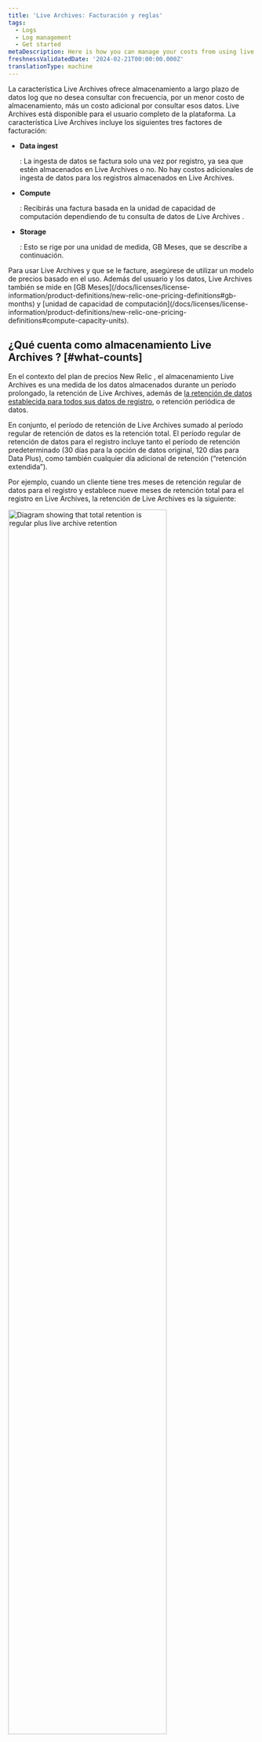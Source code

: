 ```yaml
---
title: 'Live Archives: Facturación y reglas'
tags:
  - Logs
  - Log management
  - Get started
metaDescription: Here is how you can manage your costs from using live archives
freshnessValidatedDate: '2024-02-21T00:00:00.000Z'
translationType: machine
---
```



La característica Live Archives ofrece almacenamiento a largo plazo de datos log que no desea consultar con frecuencia, por un menor costo de almacenamiento, más un costo adicional por consultar esos datos. Live Archives está disponible para el usuario completo de la plataforma. La característica Live Archives incluye los siguientes tres factores de facturación:

* <DoNotTranslate>**Data ingest**</DoNotTranslate>

  : La ingesta de datos se factura solo una vez por registro, ya sea que estén almacenados en Live Archives o no. No hay costos adicionales de ingesta de datos para los registros almacenados en Live Archives.

* <DoNotTranslate>**Compute**</DoNotTranslate>

  : Recibirás una factura basada en la unidad de capacidad de computación dependiendo de tu consulta de datos de Live Archives .

* <DoNotTranslate>**Storage**</DoNotTranslate>

  : Esto se rige por una unidad de medida, GB Meses, que se describe a continuación.

<Callout variant="tip">
  Para usar Live Archives y que se le facture, asegúrese de utilizar un modelo de precios basado en el uso. Además del usuario y los datos, Live Archives también se mide en [GB Meses](/docs/licenses/license-information/product-definitions/new-relic-one-pricing-definitions#gb-months) y [unidad de capacidad de computación](/docs/licenses/license-information/product-definitions/new-relic-one-pricing-definitions#compute-capacity-units).
</Callout>

## ¿Qué cuenta como almacenamiento Live Archives ? [#what-counts]

En el contexto del plan de precios New Relic , el almacenamiento Live Archives es una medida de los datos almacenados durante un período prolongado, la retención de Live Archives, además de [la retención de datos establecida para todos sus datos de registro](/docs/data-apis/manage-data/manage-data-retention/#adjust-retention), o retención periódica de datos.

En conjunto, el período de retención de Live Archives sumado al período regular de retención de datos es la retención total. El período regular de retención de datos para el registro incluye tanto el período de retención predeterminado (30 días para la opción de datos original, 120 días para Data Plus), como también cualquier día adicional de retención (“retención extendida”).

Por ejemplo, cuando un cliente tiene tres meses de retención regular de datos para el registro y establece nueve meses de retención total para el registro en Live Archives, la retención de Live Archives es la siguiente:

<img
  width="80%;"
  title="Retention diagram"
  alt="Diagram showing that total retention is regular plus live archive retention"
  src={logsDataRetention}
/>

<Callout variant="important">
  Un GB Mes es una medida del volumen de datos y la cantidad de tiempo almacenados por los Productos para beneficio de los clientes, incluidos los del Software, las Propiedades del cliente o los Servicios de Terceros. GB Months también incluye telemetry data de versiones preliminares o preliminares del software. Para obtener más detalles, consulte nuestras [definiciones](/docs/licenses/license-information/product-definitions/new-relic-one-pricing-definitions#gb-months).
</Callout>

## ¿Cómo calculamos el almacenamiento? [#calculate]

Cuando compras el complemento Live Archives, medimos el almacenamiento en GB meses. Los meses GB se calculan para cada día.

Contamos cuántos bytes se almacenaron en Live Archives al final de un día determinado (UTC). Para contar los bytes almacenados en Live Archives, sumamos los GB ingeridos durante (retención total - retención regular de datos) días, comenzando desde la retención total de hace días y avanzando en el tiempo. Luego, dividimos esa cantidad de bytes por la cantidad de días del mes. Para obtener el total de GB meses para un mes, podemos simplemente sumar los GB meses de los días de ese mes.

**Ejemplo**: digamos que un cliente ha configurado 60 días de retención total para el logs, con 30 días de retención de datos regular. Eso significa que un log pasa los últimos 30 días de esos 60 días en el almacenamiento Live Archives y después del total de 60 días, el log caduca en Live Archives y ya no se conserva. Si el cliente ha estado recopilando datos durante varios meses, a una velocidad constante de 1 GB/día de logs ingerido, 30 GB residirán en el almacenamiento de logs normal y 30 GB más residirán en Live Archives. Cada día, se incorpora un GB al almacenamiento estándar y un GB nuevo caduca de Live Archives y se elimina.

Para los propósitos de este ejemplo, en el mes 9 haríamos:

* Cuente los 30 GB almacenados en Live Archives y
* Dado que el mes 9 tiene una duración de 30 días, registre 1 GB de mes (30 GB/30 días) de uso de almacenamiento el día 1.
* Repite esta misma medición para cada día del mes 9, ya que el “bucket” de 30 días de Live Archives queda lleno con 30 GB para todo el mes.

Sumando todas las mediciones de los días, cada una de 1 GB mes, da un total de 30 GB meses al 1 de octubre. Por lo tanto, este cliente ha utilizado 30 GB Meses de almacenamiento durante el mes de septiembre.

## Otros detalles de cálculo [#other-calc-details]

Aquí hay algunos aspectos adicionales de nuestro cálculo:

* En el contexto de nuestro modelo de precios, un GB se define como mil millones de bytes.
* El almacenamiento mensual Live Archives (GB meses) se redondea al número entero más cercano. Por ejemplo, si su organización utiliza 99,9 GB mensuales durante un mes, eso se cuenta como 100 GB mensuales.
* Se considera que la retención para un día determinado de clasificación de uso es el último valor establecido para el día UTC. Se aplica tanto a la retención de datos normal como al almacenamiento Live Archives .
* Timestamp del momento en que los datos ingresan a la pipeline de uso se usa para calcular el uso, no la timestamp del registro o timestamp del evento con fecha anterior o posterior.